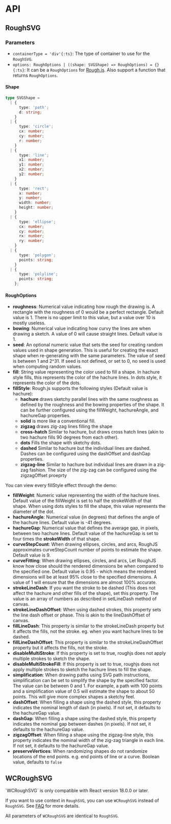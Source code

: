 
# API

## RoughSVG

### Parameters

- `containerType = 'div'{:ts}`: The type of container to use for the `RoughSVG`.
- `options: RoughOptions | ((shape: SVGShape) => RoughOptions) = {}{:ts}`: It can be a `RoughOptions` for [Rough.js](https://github.com/rough-stuff/rough/wiki#options).
  Also support a function that returns `RoughOptions`.

#### Shape

```ts
type SVGShape =
  | {
      type: 'path';
      d: string;
    }
  | {
      type: 'circle';
      cx: number;
      cy: number;
      r: number;
    }
  | {
      type: 'line';
      x1: number;
      y1: number;
      x2: number;
      y2: number;
    }
  | {
      type: 'rect';
      x: number;
      y: number;
      width: number;
      height: number;
    }
  | {
      type: 'ellipse';
      cx: number;
      cy: number;
      rx: number;
      ry: number;
    }
  | {
      type: 'polygon';
      points: string;
    }
  | {
      type: 'polyline';
      points: string;
    };
```

#### RoughOptions

- **roughness**: Numerical value indicating how rough the drawing is.
  A rectangle with the roughness of 0 would be a perfect rectangle.
  Default value is 1. There is no upper limit to this value, but a value over 10 is mostly useless.
- **bowing**: Numerical value indicating how curvy the lines are when drawing a sketch.
  A value of 0 will cause straight lines.
  Default value is 1.
- **seed**: An optional numeric value that sets the seed for creating random values used in shape generation.
  This is useful for creating the exact shape when re-generating with the same parameters.
  The value of seed is between 1 and 2^31. If seed is not defined, or set to 0, no seed is used when computing random values.
- **fill**: String value representing the color used to fill a shape. In hachure style fills, this represents the color of the hachure lines. In dots style, it represents the color of the dots.
- **fillStyle**: Rough.js supports the following styles (Default value is hachure):
  - **hachure** draws sketchy parallel lines with the same roughness as defined by the roughness and the bowing properties of the shape. It can be further configured using the fillWeight, hachureAngle, and hachureGap properties.
  - **solid** is more like a conventional fill.
  - **zigzag** draws zig-zag lines filling the shape
  - **cross-hatch** Similar to hachure, but draws cross hatch lines (akin to two hachure fills 90 degrees from each other).
  - **dots** Fills the shape with sketchy dots.
  - **dashed** Similar to hachure but the individual lines are dashed. Dashes can be configured using the dashOffset and dashGap properties.
  - **zigzag-line** Similar to hachure but individual lines are drawn in a zig-zag fashion. The size of the zig-zag can be configured using the zigzagOffset proeprty

You can view every fillStyle effect through the demo:

<FilStyleDemo />

- **fillWeight**: Numeric value representing the width of the hachure lines.
  Default value of the fillWeight is set to half the strokeWidth of that shape.
  When using dots styles to fill the shape, this value represents the diameter of the dot.
- **hachureAngle**: Numerical value (in degrees) that defines the angle of the hachure lines. Default value is -41 degrees.
- **hachureGap**: Numerical value that defines the average gap, in pixels, between two hachure lines. Default value of the hachureGap is set to four times the **strokeWidth** of that shape.
- **curveStepCount**: When drawing ellipses, circles, and arcs, RoughJS approximates curveStepCount number of points to estimate the shape. Default value is 9.
- **curveFitting**: When drawing ellipses, circles, and arcs, Let RoughJS know how close should the rendered dimensions be when compared to the specified one.
  Default value is 0.95 - which means the rendered dimensions will be at least 95% close to the specified dimensions.
  A value of 1 will ensure that the dimensions are almost 100% accurate.
- **strokeLineDash**: If you want the stroke to be dashed (This does not affect the hachure and other fills of the shape), set this property.
  The value is an array of numbers as described in setLineDash method of canvas.
- **strokeLineDashOffset**: When using dashed strokes, this property sets the line dash offset or phase. This is akin to the lineDashOffset of canvas.
- **fillLineDash**: This property is similar to the strokeLineDash property but it affects the fills, not the stroke. eg. when you want hachure lines to be dashed.
- **fillLineDashOffset**: This property is similar to the strokeLineDashOffset property but it affects the fills, not the stroke.
- **disableMultiStroke**: If this property is set to true, roughjs does not apply multiple strokes to sketch the shape.
- **disableMultiStrokeFill**: If this property is set to true, roughjs does not apply multiple strokes to sketch the hachure lines to fill the shape.
- **simplification**: When drawing paths using SVG path instructions, simplification can be set to simplify the shape by the specified factor. The value can be between 0 and 1.
  For example, a path with 100 points and a simplification value of 0.5 will estimate the shape to about 50 points. This will give more complex shapes a sketchy feel.
- **dashOffset**: When filling a shape using the dashed style, this property indicates the nominal length of dash (in pixels). If not set, it defaults to the hachureGap value.
- **dashGap**: When filling a shape using the dashed style, this property indicates the nominal gap between dashes (in pixels). If not set, it defaults to the hachureGap value.
- **zigzagOffset**: When filling a shape using the zigzag-line style, this property indicates the nominal width of the zig-zag triangle in each line. If not set, it defaults to the hachureGap value.
- **preserveVertices**: When randomizing shapes do not randomize locations of the end points. e.g. end points of line or a curve. Boolean value, defaults to `false`

## WCRoughSVG

<Callout type="warning" emoji="⚠️">
  `WCRoughSVG` is only compatible with React version 18.0.0 or later.
</Callout>

If you want to use context in `RoughSVG`, you can use `WCRoughSVG` instead of `RoughSVG`. See [FAQ](/faq#why-cant-i-get-the-context-value) for more details.

All parameters of `WCRoughSVG` are identical to `RoughSVG`.